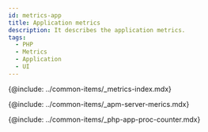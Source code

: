 ```yaml
---
id: metrics-app
title: Application metrics
description: It describes the application metrics.
tags:
  - PHP
  - Metrics
  - Application
  - UI
---
```



{@include: ../common-items/_metrics-index.mdx} 

{@include: ../common-items/_apm-server-merics.mdx}  

{@include: ../common-items/_php-app-proc-counter.mdx} 
 
